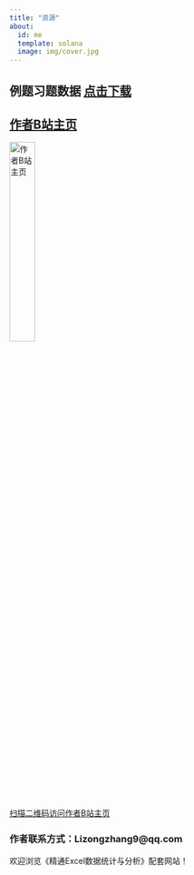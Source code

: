 ```yaml
---
title: "资源"
about:
  id: me
  template: solana
  image: img/cover.jpg
---
```


::: {#me}
## 例题习题数据 [点击下载](https://pan.baidu.com/s/1KOmG3Aj5sftFruEC1Zn4Kg?pwd=6789)

## [作者B站主页](https://space.bilibili.com/590872906)

<a href="https://space.bilibili.com/590872906" target="_blank"> <img src="bili_up.JPG" alt="作者B站主页" style="width: 30%;"/> <br> 扫描二维码访问作者B站主页</a>

### 作者联系方式：Lizongzhang9\@qq.com
:::

欢迎浏览《精通Excel数据统计与分析》配套网站！
